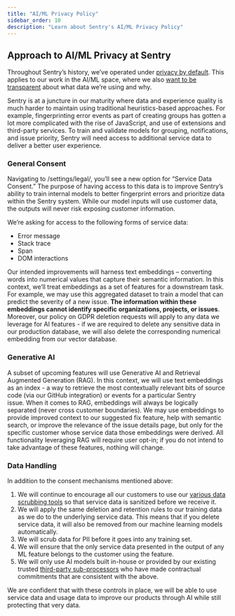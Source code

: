 ```yaml
---
title: "AI/ML Privacy Policy"
sidebar_order: 10
description: "Learn about Sentry's AI/ML Privacy Policy"
---
```


## Approach to AI/ML Privacy at Sentry

Throughout Sentry’s history, we’ve operated under [privacy by default](https://blog.sentry.io/terms-of-service-update/?). This applies to our work in the AI/ML space, where we also [want to be transparent](https://blog.sentry.io/terms-of-service-update/) about what data we’re using and why.

Sentry is at a juncture in our maturity where data and experience quality is much harder to maintain using traditional heuristics-based approaches. For example, fingerprinting error events as part of creating groups has gotten a lot more complicated with the rise of JavaScript, and use of extensions and third-party services. To train and validate models for grouping, notifications, and issue priority, Sentry will need access to additional service data to deliver a better user experience.

### General Consent

Navigating to /settings/legal/, you’ll see a new option for “Service Data Consent.” The purpose of having access to this data is to improve Sentry’s ability to train internal models to better fingerprint errors and prioritize data within the Sentry system. While our model inputs will use customer data, the outputs will never risk exposing customer information.

We’re asking for access to the following forms of service data:

- Error message
- Stack trace
- Span
- DOM interactions

Our intended improvements will harness text embeddings – converting words into numerical values that capture their semantic information. In this context, we’ll treat embeddings as a set of features for a downstream task. For example, we may use this aggregated dataset to train a model that can predict the severity of a new issue. **The information within these embeddings cannot identify specific organizations, projects, or issues**. Moreover, our policy on GDPR deletion requests will apply to any data we leverage for AI features - if we are required to delete any sensitive data in our production database, we will also delete the corresponding numerical embedding from our vector database.

### Generative AI

A subset of upcoming features will use Generative AI and Retrieval Augmented Generation (RAG). In this context, we will use text embeddings as an index - a way to retrieve the most contextually relevant bits of source code (via our GitHub integration) or events for a particular Sentry issue. When it comes to RAG, embeddings will always be logically separated (never cross customer boundaries). We may use embeddings to provide improved context to our suggested fix feature, help with semantic search, or improve the relevance of the issue details page, but only for the specific customer whose service data those embeddings were derived. All functionality leveraging RAG will require user opt-in; if you do not intend to take advantage of these features, nothing will change.

### Data Handling

In addition to the consent mechanisms mentioned above:

1. We will continue to encourage all our customers to use our [various data scrubbing tools](https://docs.sentry.io/product/data-management-settings/scrubbing/) so that service data is sanitized before we receive it.
2. We will apply the same deletion and retention rules to our training data as we do to the underlying service data. This means that if you delete service data, it will also be removed from our machine learning models automatically.
3. We will scrub data for PII before it goes into any training set.
4. We will ensure that the only service data presented in the output of any ML feature belongs to the customer using the feature.
5. We will only use AI models built in-house or provided by our existing trusted [third-party sub-processors](https://sentry.io/legal/subprocessors/) who have made contractual commitments that are consistent with the above.

We are confident that with these controls in place, we will be able to use service data and usage data to improve our products through AI while still protecting that very data.
